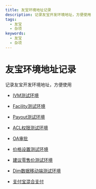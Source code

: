 ```yaml
---
title: 友宝环境地址记录
description: 记录友宝开发环境地址，方便使用
tags:
  - 友宝
  - 杂项
keywords:
  - 友宝
  - 杂项
---
```


# 友宝环境地址记录

记录友宝开发环境地址，方便使用

- [IVM测试环境](http://ubox-ivm.dev.uboxol.com)

- [Facility测试环境](http://facility.dev.uboxol.com/)

- [Payout测试环境](http://payout.dev.uboxol.com/)

- [ACL权限测试环境](https://ubox-acl.dev.uboxol.com)

- [OA审批](https://oa.uboxol.com/sys/profile/index.jsp#portal/maintenance/)

- [价格设置测试环境](https://h5.uboxol.com/price-setting/#/retail-price/base)

- [建议零售价测试环境](https://h5.uboxol.com/price-setting/#/advice-retail-price/base)

- [Dim数据移动端测试环境](http://m-dim.dev.uboxol.com/user/h)

- [支付宝混合支付](https://h5.uboxol.com/price-setting/#/advice-retail-price/base)